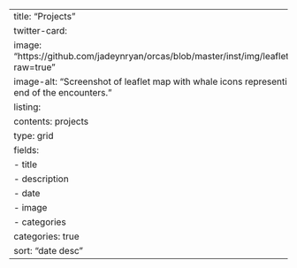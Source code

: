 ---
title: "Projects"
twitter-card:
  image: "https://github.com/jadeynryan/orcas/blob/master/inst/img/leaflet_screenshot.png?raw=true"
  image-alt: "Screenshot of leaflet map with whale icons representing the start and end of the encounters."
listing:
  contents: projects
  type: grid
  fields: 
    - title
    - description
    - date
    - image
    - categories
  categories: true
  sort: "date desc"
---